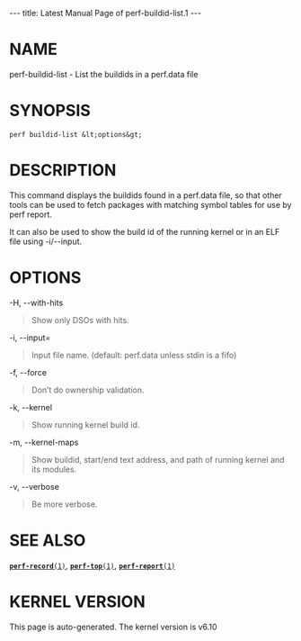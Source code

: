 ---
title: Latest Manual Page of perf-buildid-list.1
---


= NAME =

perf-buildid-list - List the buildids in a perf.data file

= SYNOPSIS =

<pre>perf buildid-list &lt;options&gt;</pre>
= DESCRIPTION =

This command displays the buildids found in a perf.data file, so that other tools can be used to fetch packages with matching symbol tables for use by perf report.

It can also be used to show the build id of the running kernel or in an ELF file using -i/--input.

= OPTIONS =

-H, --with-hits

<blockquote>Show only DSOs with hits.
</blockquote>
-i, --input=

<blockquote>Input file name. (default: perf.data unless stdin is a fifo)
</blockquote>
-f, --force

<blockquote>Don’t do ownership validation.
</blockquote>
-k, --kernel

<blockquote>Show running kernel build id.
</blockquote>
-m, --kernel-maps

<blockquote>Show buildid, start/end text address, and path of running kernel and its modules.
</blockquote>
-v, --verbose

<blockquote>Be more verbose.
</blockquote>
= SEE ALSO =

[[Latest Manual Page of perf-record.1|<tt>'''perf-record'''(1)</tt>]], [[Latest Manual Page of perf-top.1|<tt>'''perf-top'''(1)</tt>]], [[Latest Manual Page of perf-report.1|<tt>'''perf-report'''(1)</tt>]]


= KERNEL VERSION =

This page is auto-generated.  The kernel version is v6.10